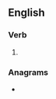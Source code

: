 ==English==

===Verb===
{{head|en|verb form}}

# {{present participle of|en|inverse|nocat=1}}

===Anagrams===
* {{anagrams|en|a=egiinnrsv|inserving}}